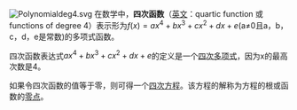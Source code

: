 [[File:Polynomialdeg4.svg|thumb]]
在数学中，'''四次函数'''（[[英文|英文]]：quartic function 或 functions of degree 4）表示形为<math>f(x)=ax^4+bx^3+cx^2+dx+e</math>(a≠0且a，b，c，d，e是常数)的多项式函数。

四次函数表达式<math>ax^4+bx^3+cx^2+dx+e</math>的定义是一个[[四次多项式|四次多项式]]，因为x的最高次数是4。

如果令四次函数的值等于零，则可得一个[[四次方程|四次方程]]。该方程的解称为方程的根或函数的[[零点|零点]]。
{{多項式}}
{{数学小作品}}